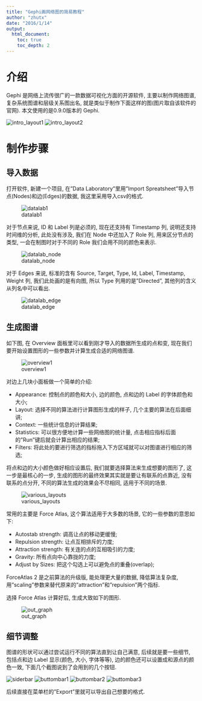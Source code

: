 ```yaml
---
title: "Gephi画网络图的简易教程"
author: "zhutx"
date: "2016/1/14"
output: 
  html_document:
    toc: true
    toc_depth: 2
---
```


# 介绍
Gephi 是网络上流传很广的一款数据可视化方面的开源软件, 主要以制作网络图谱, 复杂系统图谱和层级关系图出名, 就是类似于制作下面这样的图(图片取自该软件的官网). 本文使用的是0.9.0版本的 Gephi.

![intro_layout1](./pic/layout1.png)
![intro_layout2](./pic/layout2.png)

# 制作步骤
## 导入数据
打开软件, 新建一个项目, 在"Data Laboratory"里用"Import Spreatsheet"导入节点(Nodes)和边(Edges)的数据, 我这里采用导入csv的格式.

![datalab1](./pic/DataLab1.png)

对于节点来说, ID 和 Label 列是必须的, 现在还支持有 Timestamp 列, 说明还支持时间维的分析, 此处没有涉及, 我们在 Node 中还加入了 Role 列, 用来区分节点的类型, 一会在制图时对于不同的 Role 我们会用不同的颜色来表示. 

![datalab_node](./pic/datalab_node.png)

对于 Edges 来说, 标准的含有 Source, Target, Type, Id, Label, Timestamp, Weight 列, 我们此处画的是有向图, 所以 Type 列用的是"Directed", 其他列的含义从列名中可以看出.

![datalab_edge](./pic/datalab_edge.png)

## 生成图谱
如下图, 在 Overview 面板里可以看到刚才导入的数据所生成的点和变, 现在我们要开始设置图形的一些参数并计算生成合适的网络图谱.

![overview1](./pic/overview1.png)

对边上几块小面板做一个简单的介绍:

* Appearance: 控制点的颜色和大小, 边的颜色, 点和边的 Label 的字体颜色和大小;
* Layout: 选择不同的算法进行计算图形生成的样子, 几个主要的算法在后面细讲;
* Context: 一些统计信息的计算结果;
* Statistics: 可以很方便地计算一些网络图的统计量, 点击相应指标后面的"Run"键后就会计算出相应的结果;
* Filters: 将此处的要进行筛选的指标拖入下方区域就可以对图谱进行相应的筛选;

将点和边的大小颜色做好相应设置后, 我们就要选择算法来生成想要的图形了, 这一步是最核心的一步, 生成的图形的最终效果其实就是要让有联系的点靠近, 没有联系的点分开, 不同的算法生成的效果会不尽相同, 适用于不同的场景.

![various_layouts](./pic/various_layouts.png)

常用的主要是 Force Atlas, 这个算法适用于大多数的场景, 它的一些参数的意思如下:

* Autostab strength: 调高让点的移动更缓慢;
* Repulsion strength: 让点互相排斥的力度;
* Attraction strength: 有关连的点的互相吸引的力度;
* Gravity: 所有点向中心靠拢的力度;
* Adjust by Sizes: 把这个勾选上可以避免点的重叠(overlap);

ForceAtlas 2 是之前算法的升级版, 能处理更大量的数据, 降低算法复杂度, 用"scaling"参数来替代原来的"attraction"和"repulsion"两个指标.

选择 Force Atlas 计算好后, 生成大致如下的图形.

![out_graph](./pic/out_graph.png)

## 细节调整
图谱的形状可以通过尝试运行不同的算法直到让自己满意, 后续就是要一些细节, 包括点和边 Label 显示(颜色, 大小, 字体等等), 边的颜色还可以设置成和源点的颜色一致, 下面几个截图说到了会用到的几个按钮.

![siderbar](./pic/siderbar.png)
![buttombar1](./pic/buttombar1.png)
![buttombar2](./pic/buttombar2.png)
![buttombar3](./pic/buttombar3.png)

后续直接在菜单栏的"Export"里就可以导出自己想要的格式.



